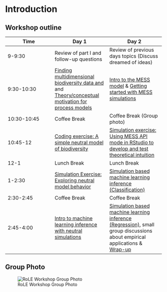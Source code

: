 # Introduction

## Workshop outline

| Time | Day 1 | Day 2 |
|------|-------|-------|
| 9-9:30 | Review of part I and follow-up questions | Review of previous days topics (Discuss dreamed of ideas) |
| 9:30-10:30 | [Finding multidimensional biodiversity data and](https://role-model.github.io/multidim-biodiv-data/finding_data.html) and [Theory/conceptual motivation for process models](slides/day1_slides.pdf) | [Intro to the MESS model](intro_mess.html) & [Getting started with MESS simulations](mess_getting_started.html) |
| 10:30-10:45 | Coffee Break | Coffee Break (Group photo) |
| 10:45-12 | [Coding exercise: A simple neutral model of biodiversity](slides/day1_slides.pdf) | [Simulation exercise: Using MESS API mode in RStudio to develop and test theoretical intuition](mess_simulations.html) |
| 12-1 | Lunch Break | Lunch Break |
| 1-2:30 | [Simulation Exercise: Exploring neutral model behavior](slides/day1_slides.pdf) | [Simulation based machine learning inference (Classification)](ml_inference_classification.html) |
| 2:30-2:45 | Coffee Break | Coffee Break | 
| 2:45-4:00 | [Intro to machine learning inference with neutral simulations](slides/day1_slides.pdf) | [Simulation based machine learning inference (Regression)](ml_inference_regression.html), small group discussions about empirical applications & [Wrap-up](wrapup.qmd) |

## Group Photo

![RoLE Workshop Group Photo](images/RoLE-Workshop-GroupPhoto.jpeg)

